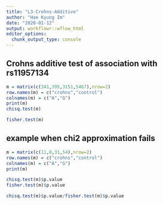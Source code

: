 ```yaml
---
title: "L3-Crohns-Additive"
author: "Hae Kyung Im"
date: "2020-01-12"
output: workflowr::wflow_html
editor_options:
  chunk_output_type: console
---
```


## Crohns additive test of association with rs11957134

```r

m = matrix(c(341,395,3151,5467),nrow=2)
row.names(m) = c("crohns","control")
colnames(m) = c("A","G")
print(m)
chisq.test(m)

```

```r

fisher.test(m)

```


## example when chi2 approximation fails

```r

m = matrix(c(11,0,31,54),nrow=2)
row.names(m) = c("crohns","control")
colnames(m) = c("A","G")
print(m)

chisq.test(m)$p.value
fisher.test(m)$p.value

chisq.test(m)$p.value/fisher.test(m)$p.value

```


